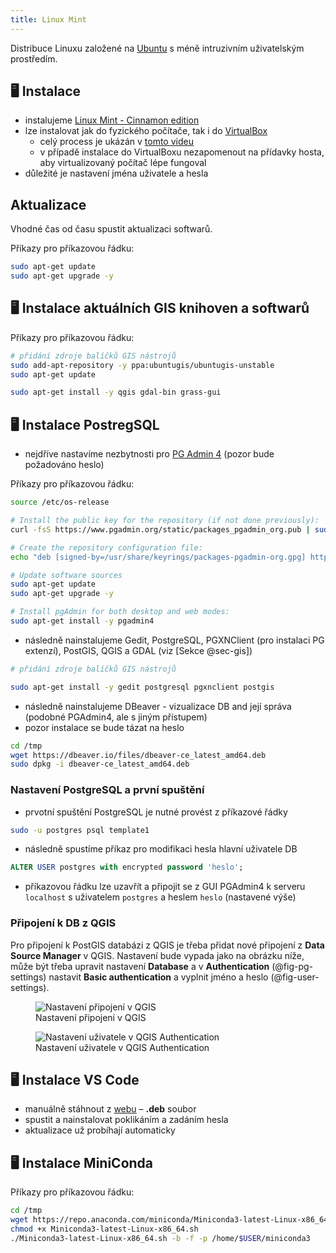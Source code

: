 ```yaml
---
title: Linux Mint
---
```


Distribuce Linuxu založené na [Ubuntu](https://ubuntu.com/) s méně intruzivním uživatelským prostředím.


## 🖥 Instalace

- instalujeme [Linux Mint - Cinnamon edition](https://www.linuxmint.com/download.php)
- lze instalovat jak do fyzického počítače, tak i do [VirtualBox](https://www.virtualbox.org/wiki/Downloads) 
  - celý process je ukázán v [tomto videu](https://www.youtube.com/watch?v=5MwBbgdSZS0)
  - v případě instalace do VirtualBoxu nezapomenout na přídavky hosta, aby virtualizovaný počítač lépe fungoval
- důležité je nastavení jména uživatele a hesla

## Aktualizace

Vhodné čas od času spustit aktualizaci softwarů.

Příkazy pro příkazovou řádku:

```bash
sudo apt-get update
sudo apt-get upgrade -y
```

## 🖥 Instalace aktuálních GIS knihoven a softwarů {#sec-gis}

Příkazy pro příkazovou řádku:

```bash
# přidání zdroje balíčků GIS nástrojů
sudo add-apt-repository -y ppa:ubuntugis/ubuntugis-unstable
sudo apt-get update

sudo apt-get install -y qgis gdal-bin grass-gui
```

## 🖥 Instalace PostregSQL

- nejdříve nastavíme nezbytnosti pro [PG Admin 4](https://www.pgadmin.org/download/pgadmin-4-apt/) (pozor bude požadováno heslo)
 
Příkazy pro příkazovou řádku:

```bash
source /etc/os-release

# Install the public key for the repository (if not done previously):
curl -fsS https://www.pgadmin.org/static/packages_pgadmin_org.pub | sudo gpg --dearmor -o /usr/share/keyrings/packages-pgadmin-org.gpg

# Create the repository configuration file:
echo "deb [signed-by=/usr/share/keyrings/packages-pgadmin-org.gpg] https://ftp.postgresql.org/pub/pgadmin/pgadmin4/apt/$UBUNTU_CODENAME pgadmin4 main" | sudo tee /etc/apt/sources.list.d/pgadmin4.list

# Update software sources
sudo apt-get update
sudo apt-get upgrade -y

# Install pgAdmin for both desktop and web modes:
sudo apt-get install -y pgadmin4
```
- následně nainstalujeme Gedit, PostgreSQL, PGXNClient (pro instalaci PG extenzí), PostGIS, QGIS a GDAL (viz [Sekce @sec-gis]) 

```bash
# přidání zdroje balíčků GIS nástrojů

sudo apt-get install -y gedit postgresql pgxnclient postgis
```

- následně nainstalujeme DBeaver - vizualizace DB and její správa (podobné PGAdmin4, ale s jiným přístupem)
- pozor instalace se bude tázat na heslo
  
```bash
cd /tmp
wget https://dbeaver.io/files/dbeaver-ce_latest_amd64.deb
sudo dpkg -i dbeaver-ce_latest_amd64.deb
```

### Nastavení PostgreSQL a první spuštění

- prvotní spuštění PostgreSQL je nutné provést z příkazové řádky

```bash
sudo -u postgres psql template1
```

- následně spustíme příkaz pro modifikaci hesla hlavní uživatele DB
  
```sql
ALTER USER postgres with encrypted password 'heslo';
```

- příkazovou řádku lze uzavřít a připojit se z GUI PGAdmin4 k serveru `localhost` s uživatelem `postgres` a heslem `heslo` (nastavené výše)

### Připojení k DB z QGIS

Pro připojení k PostGIS databázi z QGIS je třeba přidat nové připojení z **Data Source Manager** v QGIS. Nastavení bude vypada jako na obrázku níže, může být třeba upravit nastavení **Database** a v **Authentication** (@fig-pg-settings) nastavit **Basic authentication** a vyplnit jméno a heslo (@fig-user-settings). 

![Nastavení připojení v QGIS](images/qgis_pg_settings.png){#fig-pg-settings .lightbox}

![Nastavení uživatele v QGIS Authentication](images/qgis_pg_user.png){#fig-user-settings .lightbox}

## 🖥 Instalace VS Code

- manuálně stáhnout z [webu](https://code.visualstudio.com/) -- **.deb** soubor
- spustit a nainstalovat poklikáním a zadáním hesla
- aktualizace už probíhají automaticky

## 🖥 Instalace MiniConda

Příkazy pro příkazovou řádku:

```bash
cd /tmp
wget https://repo.anaconda.com/miniconda/Miniconda3-latest-Linux-x86_64.sh
chmod +x Miniconda3-latest-Linux-x86_64.sh
./Miniconda3-latest-Linux-x86_64.sh -b -f -p /home/$USER/miniconda3
```
